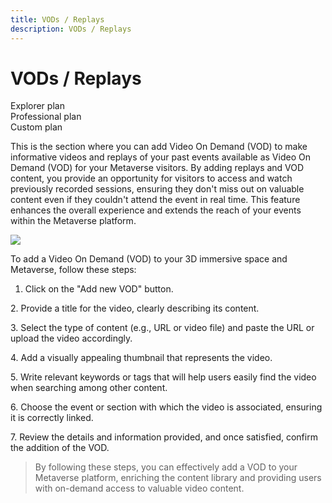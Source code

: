 ```yaml
---
title: VODs / Replays
description: VODs / Replays
---
```


# **VODs / Replays**

<div class="flex-row">
  <div class="plan">Explorer plan</div>
  <div class="plan">Professional plan</div>
  <div class="plan">Custom plan</div>
</div>

This is the section where you can add Video On Demand (VOD) to make informative videos and replays of your past events available as Video On Demand (VOD) for your Metaverse visitors. By adding replays and VOD content, you provide an opportunity for visitors to access and watch previously recorded sessions, ensuring they don't miss out on valuable content even if they couldn't attend the event in real time. This feature enhances the overall experience and extends the reach of your events within the Metaverse platform.

![](/img/Marvaimages/DocumentationspeedVOD.jpg)

To add a Video On Demand (VOD) to your 3D immersive space and Metaverse, follow these steps:

1. Click on the "Add new VOD" button.

2\. Provide a title for the video, clearly describing its content.

3\. Select the type of content (e.g., URL or video file) and paste the URL or upload the video accordingly.

4\. Add a visually appealing thumbnail that represents the video.

5\. Write relevant keywords or tags that will help users easily find the video when searching among other content.

6\. Choose the event or section with which the video is associated, ensuring it is correctly linked.

7\. Review the details and information provided, and once satisfied, confirm the addition of the VOD. 

> By following these steps, you can effectively add a VOD to your Metaverse platform, enriching the content library and providing users with on-demand access to valuable video content.
